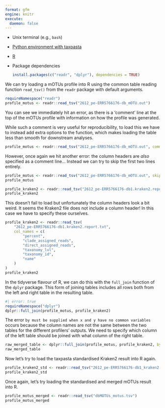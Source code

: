 ```yaml
---
format: gfm
engine: knitr
execute:
  daemon: false
---
```


<!-- --8<-- [start:software] -->

- Unix terminal (e.g., `bash`)
- [Python environment with taxpasta](/#install)
- [R](https://rstudio-education.github.io/hopr/starting.html#how-to-download-and-install-r)
- Package dependencies

    ```R
    install.packages(c("readr", "dplyr"), dependencies = TRUE)
    ```

<!-- --8<-- [end:software] -->

<!-- --8<-- [start:raw-motus] -->

We can try loading a mOTUs profile into R using the common table reading function `read_tsv()` from the `readr` package with default arguments.

```r
requireNamespace("readr")
profile_motus <- readr::read_tsv("2612_pe-ERR5766176-db_mOTU.out")
```

You can see we immediately hit an error, as there is a 'comment' line at the top of the mOTUs profile with information on how the profile was generated.

While such a comment is very useful for reproducibility, to load this we have to instead add extra options to the function, which makes loading the table less than smooth for downstream analyses.

```r
profile_motus <- readr::read_tsv("2612_pe-ERR5766176-db_mOTU.out", comment = "#")
```

However, once again we hit another error: the column headers are _also_ specified as a comment line...  Instead we can try to skip the first two lines entirely.

```r
profile_motus <- readr::read_tsv("2612_pe-ERR5766176-db_mOTU.out", skip = 2)
profile_motus
```

<!-- --8<-- [end:raw-motus] -->

<!-- --8<-- [start:raw-kraken2] -->

```r
profile_kraken2 <- readr::read_tsv("2612_pe-ERR5766176-db1.kraken2.report.txt")
profile_kraken2
```

This doesn't fail to load but unfortunately the column headers look a bit weird. It seems the Kraken2 file does not include a column header! In this case we have to specify these ourselves.

```r
profile_kraken2 <- readr::read_tsv(
    "2612_pe-ERR5766176-db1.kraken2.report.txt",
    col_names = c(
        "percent",
        "clade_assigned_reads",
        "direct_assigned_reads",
        "taxonomy_lvl",
        "taxonomy_id",
        "name"
    )
)
profile_kraken2
```

<!-- --8<-- [end:raw-kraken2] -->

<!-- --8<-- [start:outer-join] -->

In the tidyverse flavour of R, we can do this with the `full_join` function of
the `dplyr` package. This form of joining tables includes all rows both from the
left and right table in the resulting table.

```r
#| error: true
requireNamespace("dplyr")
dplyr::full_join(profile_motus, profile_kraken2)
```

The error `by must be supplied when x and y have no common variables` occurs
because the column names are not the same between the two tables for the
different profilers' outputs. We need to specify which column of the left table
should be joined with what column of the right table.

```r
raw_merged_table <- dplyr::full_join(profile_motus, profile_kraken2, by = c("NCBI_tax_id" = "taxonomy_id"))
raw_merged_table
```

<!-- --8<-- [end:outer-join] -->

<!-- --8<-- [start:std-kraken2] -->

Now let’s try to load the taxpasta standardised Kraken2 result into
R again.

```r
profile_kraken2_std <- readr::read_tsv("2612_pe-ERR5766176-db1_kraken2.tsv")
profile_kraken2_std
```

<!-- --8<-- [end:std-kraken2] -->

<!-- --8<-- [start:merge-motus] -->

Once again, let's try loading the standardised and merged mOTUs result into R.

```r
profile_motus_merged <- readr::read_tsv("dbMOTUs_motus.tsv")
profile_motus_merged
```

<!-- --8<-- [end:merge-motus] -->
